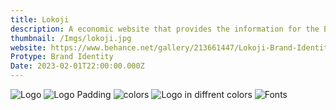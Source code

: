 ```yaml
---
title: Lokoji
description: A economic website that provides the information for the Egyptain and world economic
thumbnail: /Imgs/lokoji.jpg
website: https://www.behance.net/gallery/213661447/Lokoji-Brand-Identity-Guideline
Protype: Brand Identity
Date: 2023-02-01T22:00:00.000Z
---
```

![Logo](https://mir-s3-cdn-cf.behance.net/project_modules/hd/77b202213661447.674a05a9ba250.png)
![Logo Padding](https://mir-s3-cdn-cf.behance.net/project_modules/disp/554ff9213661447.674a05a9baa3b.png)
![colors](https://mir-s3-cdn-cf.behance.net/project_modules/disp/4dea31213661447.674a05a9b99f8.png)
![Logo in diffrent colors](https://mir-s3-cdn-cf.behance.net/project_modules/disp/256e0a213661447.674a05a9bb305.png)
![Fonts](https://mir-s3-cdn-cf.behance.net/project_modules/disp/2b9c7a213661447.674a1a8348572.png)